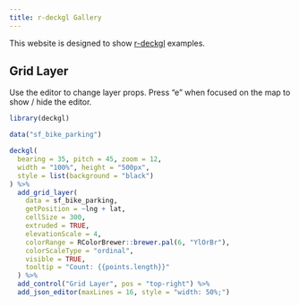 ```yaml
---
title: r-deckgl Gallery
---
```


This website is designed to show [r-deckgl](https://github.com/crazycapivara/deckgl) examples.

## Grid Layer

Use the editor to change layer props. Press "e" when focused on the map to show / hide the editor.

```r
library(deckgl)

data("sf_bike_parking")

deckgl(
  bearing = 35, pitch = 45, zoom = 12,
  width = "100%", height = "500px",
  style = list(background = "black")
) %>%
  add_grid_layer(
    data = sf_bike_parking,
    getPosition = ~lng + lat,
    cellSize = 300,
    extruded = TRUE,
    elevationScale = 4,
    colorRange = RColorBrewer::brewer.pal(6, "YlOrBr"),
    colorScaleType = "ordinal",
    visible = TRUE,
    tooltip = "Count: {{points.length}}"
  ) %>%
  add_control("Grid Layer", pos = "top-right") %>%
  add_json_editor(maxLines = 16, style = "width: 50%;")
```
